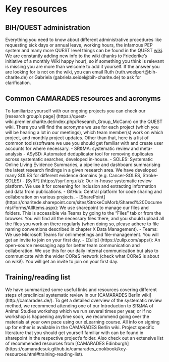# Key resources
## BIH/QUEST administration
Everything you need to know about different administrative procedures like requesting sick days or annual leave, working hours, the infamous PEP system and many more QUEST level things can be found in the QUEST [wiki](https://quest-wiki.premier.charite.de/index.php/Category:QUEST_Office_Admin). We are constantly adding new info to the wiki (thanks to Friederike's initiative of a monthly Wiki happy hour), so if something you think is relevant is missing you are more than welcome to add it yourself. If the answer you are looking for is not on the wiki, you can email Ruth (ruth.woelpert@bih-charite.de) or Gabriela (gabriela.seidel@bih-charite.de) to ask for clarification. 

## Common CAMARADES resources and acronyms
To familiarize yourself with our ongoing projects you can check our [research group's page] (https://quest-wiki.premier.charite.de/index.php/Research_Group_McCann) on the QUEST wiki. There you will find the acronyms we use for each project (which you will be hearing a lot in our meetings), which team member(s) work on which project, and monthly project updates. Other than that, here is a list of common tools/software we use you should get familiar with and create user accounts for where necessary.
- SR&MA: systematic review and meta-analysis
- ASySD: Automated deduplicator tool for removing duplicates across systematic searches, developed in-house.
- SOLES: Systematic Online Living Evidence Summaries, a pipeline and dashboard summarising the latest research findings in a given research area. We have developed many SOLES for different evidence domains (e.g. Cancer-SOLES, Stroke-SOLES)
- [SyRF] (https://syrf.org.uk/): Our in-house systematic review platform. We use it for screening for inclusion and extracting information and data from publications.
- GitHub: Central platform for code sharing and collaboration on various projects.
- [SharePoint] (https://charitede.sharepoint.com/sites/StrokeCoMorb/Shared%20Documents/Forms/AllItems.aspx): We use sharepoint to manage our files and folders. This is accessible via Teams by going to the “Files” tab or from the browser. You will find all the necessary files there, and you should upload all the files you work on there regularly (when doing so, please adhere to file naming conventions described in chapter X Data Management). 
- Teams: We use Microsoft Teams for onlinmeetings and file-management. You will get an invite to join on your first day.
- [Zulip] (https://zulip.com/apps/): An open-source messaging app for better team communication and collaboration. We use this for our daily internal communication but also to communicate with the wider COReS network (check what COReS is about on wiki!). You will get an invite to join on your first day.

## Training/reading list
We have summarized some useful links and resources covering different steps of preclinical systematic review in our [CAMARADES Berlin wiki] (http://camarades.de/). To get a detailed overview of the systematic review method, we recommend attending one of our Introduction to SR&MA of Animal Studies workshop which we run several times per year, or if no workshop is happening anytime soon, we recommend going over the materials at your own pace using our eLearning course. All info on signing up for either is available in the CAMARADES Berlin wiki. Project specific literature that you should get yourself familiar with can be found in sharepoint in the respective project's folder. Also check out an extensive list of recommended resources from [CAMARADES Edinburgh] (https://camaradesuk.github.io/camarades_cookbook/key-resources.html#training-reading-list). 
